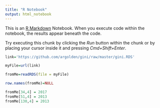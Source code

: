 ```yaml
---
title: "R Notebook"
output: html_notebook
---
```


This is an [R Markdown](http://rmarkdown.rstudio.com) Notebook. When you execute code within the notebook, the results appear beneath the code. 

Try executing this chunk by clicking the *Run* button within the chunk or by placing your cursor inside it and pressing *Cmd+Shift+Enter*. 


```r
link='https://github.com/argolden/gini/raw/master/gini.RDS'

myFile=url(link)

fromMe=readRDS(file = myFile)

row.names(fromMe)=NULL
```

```r
fromMe[34,4] = 2017
fromMe[51,4] = 2013
fromMe[130,4] = 2013
```

